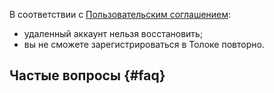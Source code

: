
<Note mode="warning" title="Важно">

В соответствии с [Пользовательским соглашением](https://yandex.ru/legal/toloka_useragreement/index.html):
- удаленный аккаунт нельзя восстановить;
- вы не сможете зарегистрироваться в Толоке повторно.

</Note>

## Частые вопросы {#faq}

<FaqProfile/>
